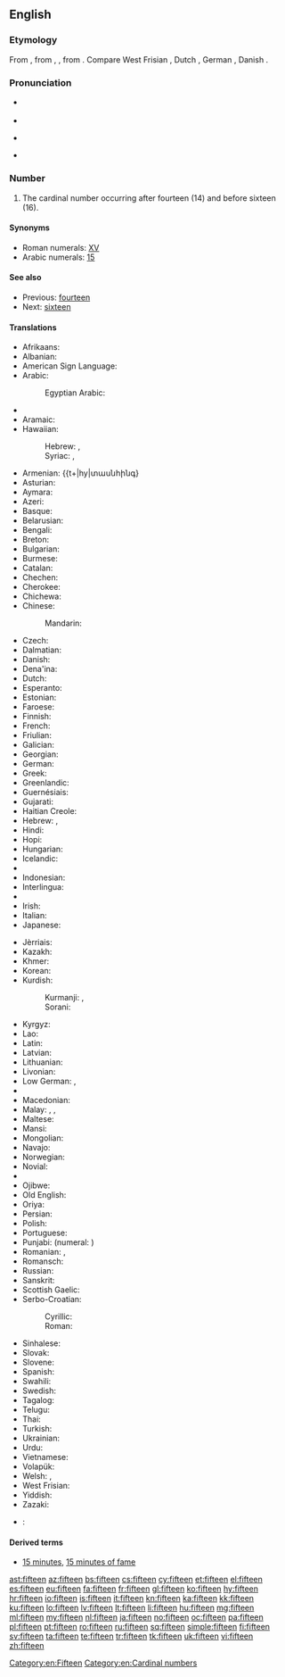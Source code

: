 ==English==

===Etymology===
From {{etyl|enm|en}}, from {{etyl|ang|en}} {{term|fiftiene|fīftīene|lang=ang}}, {{term|fiftene|fīftēne|lang=ang}}, from {{etyl|gem-pro|en}} {{recons|fimftehun|lang=gem-pro}}. Compare West Frisian {{term|fyftjin|lang=fy}}, Dutch {{term|vijftien|lang=nl}}, German {{term|fünfzehn|lang=de}}, Danish {{term|femten|lang=da}}.

===Pronunciation===
* {{qualifier|next word stressed near the first syllable}}
*: {{a|UK|US}} {{IPA|/ˈfɪf.tiːn/}}
* {{audio|en-us-fifteen.ogg|Audio (US)}}
* {{qualifier|next word stressed after the first syllable}}
*: {{a|UK|US}} {{IPA|/fɪfˈtiːn/}}
* {{rhymes|iːn}}

===Number===
{{head|en|numeral|cardinal||ordinal|fifteenth}}

# The cardinal number occurring after fourteen (14) and before sixteen (16).

====Synonyms====
* Roman numerals: [[XV]]
* Arabic numerals: [[15]]

====See also====
* Previous: [[fourteen]]
* Next: [[sixteen]]

====Translations====
{{trans-top|cardinal number}}
* Afrikaans: {{t|af|vyftien}}
* Albanian: {{t|sq|pesëmbëdhjetë}}
* American Sign Language: {{t-image|ase|LSQ 15.jpg|35px|OpenB@Side-PalmBack Flatten}}
* Arabic: {{t-|ar|خمسة عشر|tr=xámsat ʿášar}}
*: Egyptian Arabic: {{tø|arz|خمستاشر|tr=xamastāšar|sc=Arab}}
* {{trreq|an}}
* Aramaic:
* Hawaiian: {{tø|haw|ʻumikūmālima}}
*: Hebrew: {{t|haw|חמשעסר|m|tr=khamsha‘sar|sc=Hebr}}, {{t|haw|חמשעסרא|f|tr=khamsha‘esrē|sc=Hebr}}
*: Syriac: {{t|haw|ܚܡܫܥܣܪ|m|tr=khamsha‘sar|sc=Syrc}}, {{t|haw|ܚܡܫܥܣܪܐ|f|tr=khamsha‘esrē|sc=Syrc}}
* Armenian: {{t+|hy|տասնհինգ}
* Asturian: {{t+|ast|quince}}
* Aymara: {{t-|ay|tunka phisqani}}
* Azeri: {{t+|az|on beş}}
* Basque: {{t+|eu|hamabost}}
* Belarusian: {{t|be|пятнаццаць|tr=pjatnáccacʹ|sc=Cyrl}}
* Bengali: {{t-|bn|পনেরো|tr=pônero}}
* Breton: {{t+|br|pemzek}}
* Bulgarian: {{t+|bg|петнадесет|tr=petnadeset}}
* Burmese: {{t-|my|ဆယ့်ငါး|tr=hsè.nga:|sc=Mymr}}
* Catalan: {{t+|ca|quinze}}
* Chechen: {{tø|ce|пхийтта|tr=pxiytta}}
* Cherokee: {{t-|chr|ᏍᎩᎦᏚ|tr=sgigadu|sc=Cher}}
* Chichewa: {{tø|ny|khumi n'zisanu}}
* Chinese:
*: Mandarin: {{t|cmn|十五|tr=shíwǔ}}
* Czech: {{t+|cs|patnáct}}
* Dalmatian: {{tø|dlm|čonco}}
* Danish: {{t+|da|femten}}
* Dena'ina: {{t|tfn|ch'qilu beq'di}}
* Dutch: {{t+|nl|vijftien|f}}
* Esperanto: {{t-|eo|dek kvin}}
* Estonian: {{t+|et|viisteist}}
* Faroese: {{t-|fo|fimtan}}
* Finnish: {{t+|fi|viisitoista}}
* French: {{t+|fr|quinze|m}}
* Friulian: {{tø|fur|cuindis}}
* Galician: {{t+|gl|quince}}
* Georgian: {{t|ka|თხუთმეტი|sc=Geor}}
* German: {{t+|de|fünfzehn}}
* Greek: {{t+|el|δεκαπέντε|tr=dekapénte}}
* Greenlandic: {{t-|kl|aqqaniq-tallimat}}
* Guernésiais: {{tø|roa-grn|tchinze}}
* Gujarati: {{t+|gu|પંદર|tr=paṃdar|sc=Gujr}}
* Haitian Creole: {{tø|ht|kenz}}
* Hebrew: {{t-|he|חמש עשרה|alt=חֲמֵשׁ־עֶשְׂרֵה|tr=khamesh esre|f}} {{qualifier|used in counting}}, {{t-|he|חמישה עשר|alt=חֲמִשָּׁה־עָשָׂר|tr=khamisha asar|m}}
* Hindi: {{t+|hi|पंद्रह|tr=pa.ndrah|m}}
* Hopi: {{tø|hop|pakwt niikyang tsivot siikya’ta}}
* Hungarian: {{t+|hu|tizenöt}}
* Icelandic: {{t+|is|fimmtán}}
* {{trreq|io}}
* Indonesian: {{t-|id|lima belas}}
* Interlingua: {{t-|ia|dece-cinque}}
* {{trreq|ie}}
* Irish: {{t+|ga|cúig déag}}
* Italian: {{t+|it|quindici|m}}
* Japanese: {{t+|ja|十五|tr=じゅうご, jū-go}}
{{trans-mid}}
* Jèrriais: {{tø|roa-jer|tchînze}}
* Kazakh: {{t|kk|он бес|tr=on bes|sc=Cyrl}}
* Khmer: {{t-|km|ដប់ប្រាំ|tr=dop pram}}
* Korean: {{t+|ko|열다섯|tr=yeoldaseot}}
* Kurdish:
*: Kurmanji: {{t+|ku|pazde}}, {{t+|ku|pazdeh}}
*: Sorani: {{t-|ku|پانزه}}
* Kyrgyz: {{t|ky|он беш|tr=on beş|sc=Cyrl}}
* Lao: {{t-|lo|ສິບຫ້າ|sc=Laoo}}
* Latin: {{t+|la|quindecim|alt=quīndecim}}
* Latvian: {{t+|lv|piecpadsmit}}
* Lithuanian: {{t|lt|penkiolika}}
* Livonian: {{tø|liv|vīžtuoistõn}}
* Low German: {{t+|nds|föffteihn}}, {{t+|nds|foffteihn}}
* {{trreq|lb}}
* Macedonian: {{t-|mk|петнаесет|tr=petnáeset}}
* Malay: {{t-|ms|lima belas}}, {{t-|ms|sepuluh lima}}, {{t-|ms|satu puluh lima}}
* Maltese: {{t-|mt|ħmistax}}
* Mansi: {{tø|mns|атхуйплов|tr=atxujplow}}
* Mongolian: {{t-|mn|арван тав‎|sc=Cyrl}}
* Navajo: {{tø|nv|ashdlaʼáadah}}
* Norwegian: {{t+|no|femten}}
* Novial: {{tø|nov|dek-sink}}
* {{trreq|oc}}
* Ojibwe: {{tø|oj|ashi-naanan}}
* Old English: {{t-|ang|fiftiene|alt=fīftīene}}
* Oriya: {{t-|or|ପନ୍ଦର|tr=pandara|sc=Orya}}
* Persian: {{t+|fa|پانزده|tr=pænzdah}}
* Polish: {{t+|pl|piętnaście}}
* Portuguese: {{t+|pt|quinze}}
* Punjabi: {{t-|pa|ਪੰਦਰਾਂ|tr=paṅdrāṅ|sc=Guru}} (numeral: {{t-|pa|੧੫}})
* Romanian: {{t+|ro|cincisprezece}}, {{t-|ro|cinșpe}} {{qualifier|informal}}
* Romansch: {{t-|rm|quindesch}}
* Russian: {{t+|ru|пятнадцать|tr=pjatnádcatʹ}}
* Sanskrit: {{t-|sa|पञ्चदश|tr=páñcadaśa}}
* Scottish Gaelic: {{t-|gd|còig}} {{t-|gd|deug}}
* Serbo-Croatian:
*: Cyrillic: {{t-|sh|петнаест}}
*: Roman: {{t-|sh|petnaest}}
* Sinhalese: {{t-|si|පහළොව|tr=pahalova}}
* Slovak: {{t-|sk|pätnásť}}
* Slovene: {{t+|sl|petnajst}}
* Spanish: {{t+|es|quince|m}}
* Swahili: {{t-|sw|kumi na tano}}
* Swedish: {{t+|sv|femton}}
* Tagalog: {{t-|tl|labinlima}}
* Telugu: {{t+|te|పదిహేను|tr=padihēnu}}
* Thai: {{t-|th|สิบห้า|tr=sìp hâa|sc=Thai}}
* Turkish: {{t+|tr|on beş}}
* Ukrainian: {{t|uk|п'ятнадцять|tr=pʺjatnádcjatʹ|sc=Cyrl}}
* Urdu: {{t-|ur|پندرہ|tr=pandrah}}
* Vietnamese: {{t+|vi|mười lăm}}
* Volapük: {{t-|vo|deglul}}
* Welsh: {{t+|cy|pymtheg}} {{qualifier|vigesimal, traditional}}, {{t+|cy|un deg pump}} {{qualifier|decimal}}
* West Frisian: {{t+|fy|fyftjin}}
* Yiddish: {{t-|yi|פֿופֿצן|tr=fuftsn|sc=Hebr}}
* Zazaki: {{tø|zza|pances}}
{{trans-bottom}}

{{checktrans-top}}
* {{ttbc|sh}}: {{t|sh|petnest}}
{{trans-bottom}}

====Derived terms====
* [[15 minutes]], [[15 minutes of fame]]

[[Category:en:Fifteen]]
[[Category:en:Cardinal numbers]]

[[ast:fifteen]]
[[az:fifteen]]
[[bs:fifteen]]
[[cs:fifteen]]
[[cy:fifteen]]
[[et:fifteen]]
[[el:fifteen]]
[[es:fifteen]]
[[eu:fifteen]]
[[fa:fifteen]]
[[fr:fifteen]]
[[gl:fifteen]]
[[ko:fifteen]]
[[hy:fifteen]]
[[hr:fifteen]]
[[io:fifteen]]
[[is:fifteen]]
[[it:fifteen]]
[[kn:fifteen]]
[[ka:fifteen]]
[[kk:fifteen]]
[[ku:fifteen]]
[[lo:fifteen]]
[[lv:fifteen]]
[[lt:fifteen]]
[[li:fifteen]]
[[hu:fifteen]]
[[mg:fifteen]]
[[ml:fifteen]]
[[my:fifteen]]
[[nl:fifteen]]
[[ja:fifteen]]
[[no:fifteen]]
[[oc:fifteen]]
[[pa:fifteen]]
[[pl:fifteen]]
[[pt:fifteen]]
[[ro:fifteen]]
[[ru:fifteen]]
[[sq:fifteen]]
[[simple:fifteen]]
[[fi:fifteen]]
[[sv:fifteen]]
[[ta:fifteen]]
[[te:fifteen]]
[[tr:fifteen]]
[[tk:fifteen]]
[[uk:fifteen]]
[[vi:fifteen]]
[[zh:fifteen]]